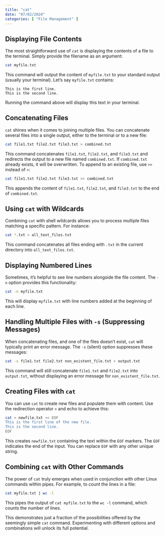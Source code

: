 ```yaml
---
title: "cat"
date: "07/02/2024"
categories: [ "File Management" ]
---
```

## Displaying File Contents

The most straightforward use of `cat` is displaying the contents of a file to the terminal.  Simply provide the filename as an argument:

```bash
cat myfile.txt
```

This command will output the content of `myfile.txt` to your standard output (usually your terminal).  Let's say `myfile.txt` contains:

```
This is the first line.
This is the second line.
```

Running the command above will display this text in your terminal.


## Concatenating Files

`cat` shines when it comes to joining multiple files.  You can concatenate several files into a single output, either to the terminal or to a new file:

```bash
cat file1.txt file2.txt file3.txt > combined.txt
```

This command concatenates `file1.txt`, `file2.txt`, and `file3.txt` and redirects the output to a new file named `combined.txt`.  If `combined.txt` already exists, it will be overwritten.  To append to an existing file, use `>>` instead of `>`:


```bash
cat file1.txt file2.txt file3.txt >> combined.txt
```

This appends the content of `file1.txt`, `file2.txt`, and `file3.txt` to the end of `combined.txt`.


##  Using `cat` with Wildcards

Combining `cat` with shell wildcards allows you to process multiple files matching a specific pattern. For instance:


```bash
cat *.txt > all_text_files.txt
```

This command concatenates all files ending with `.txt` in the current directory into `all_text_files.txt`.


##  Displaying Numbered Lines

Sometimes, it's helpful to see line numbers alongside the file content.  The `-n` option provides this functionality:

```bash
cat -n myfile.txt
```

This will display `myfile.txt` with line numbers added at the beginning of each line.


## Handling Multiple Files with `-s` (Suppressing Messages)

When concatenating files, and one of the files doesn't exist, `cat` will typically print an error message. The `-s` (silent) option suppresses these messages:

```bash
cat -s file1.txt file2.txt non_existent_file.txt > output.txt
```

This command will still concatenate `file1.txt` and `file2.txt` into `output.txt`, without displaying an error message for `non_existent_file.txt`.



## Creating Files with `cat`

You can use `cat` to create new files and populate them with content.  Use the redirection operator `>` and echo to achieve this:


```bash
cat > newfile.txt << EOF
This is the first line of the new file.
This is the second line.
EOF
```

This creates `newfile.txt` containing the text within the `EOF` markers.  The `EOF` indicates the end of the input.  You can replace `EOF` with any other unique string.


##  Combining `cat` with Other Commands

The power of `cat` truly emerges when used in conjunction with other Linux commands within pipes. For example, to count the lines in a file:


```bash
cat myfile.txt | wc -l
```

This pipes the output of `cat myfile.txt` to the `wc -l` command, which counts the number of lines.


This demonstrates just a fraction of the possibilities offered by the seemingly simple `cat` command.  Experimenting with different options and combinations will unlock its full potential.

